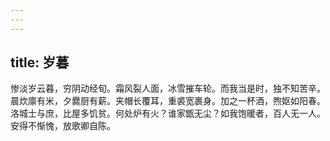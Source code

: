 ```yaml
---
---
---
```

title: 岁暮
---



惨淡岁云暮，穷阴动经旬。霜风裂人面，冰雪摧车轮。而我当是时，独不知苦辛。晨炊廪有米，夕爨厨有薪。夹帽长覆耳，重裘宽裹身。加之一杯酒，煦妪如阳春。洛城士与庶，比屋多饥贫。何处炉有火？谁家甑无尘？如我饱暖者，百人无一人。安得不惭愧，放歌卿自陈。